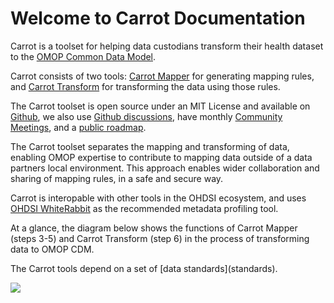 
# Welcome to Carrot Documentation

Carrot is a toolset for helping data custodians transform their health dataset to the [OMOP Common Data Model](https://www.ohdsi.org/data-standardization/).

Carrot consists of two tools: [Carrot Mapper](mapper) for generating mapping rules, and [Carrot Transform](transform) for transforming the data using those rules.

The Carrot toolset is open source under an MIT License and available on [Github](https://github.com/Health-Informatics-UoN/carrot), 
we also use [Github discussions](https://github.com/Health-Informatics-UoN/carrot/discussions), have monthly [Community Meetings](https://github.com/Health-Informatics-UoN/carrot/discussions/45), and a [public roadmap](https://github.com/orgs/Health-Informatics-UoN/projects/13/views/19).

The Carrot toolset separates the mapping and transforming of data, enabling OMOP expertise to contribute to mapping data outside of a data partners local environment. 
This approach enables wider collaboration and sharing of mapping rules, in a safe and secure way.

Carrot is interopable with other tools in the OHDSI ecosystem, and uses [OHDSI WhiteRabbit](https://www.ohdsi.org/analytic-tools/whiterabbit-for-etl-design/) as the recommended metadata profiling tool. 

At a glance, the diagram below shows the functions of Carrot Mapper (steps 3-5) and Carrot Transform (step 6) in the process of transforming data to OMOP CDM.

<Callout>
  The Carrot tools depend on a set of [data standards](standards).
</Callout>

![](/docs/Carrot_Workflow.png)

